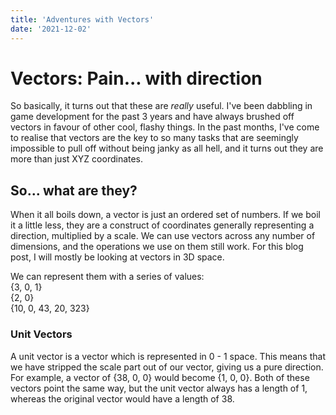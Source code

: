 ```yaml
---  
title: 'Adventures with Vectors'
date: '2021-12-02'
---  
```


# Vectors: Pain... with direction

So basically, it turns out that these are *really* useful. I've been dabbling in game development for the past 3 years and have always brushed off vectors in favour of other cool, flashy things. In the past months, I've come to realise that vectors are the key to so many tasks that are seemingly impossible to pull off without being janky as all hell, and it turns out they are more than just XYZ coordinates.

## So... what are they?

When it all boils down, a vector is just an ordered set of numbers. If we boil it a little less, they are a construct of coordinates generally representing a direction, multiplied by a scale. We can use vectors across any number of dimensions, and the operations we use on them still work. For this blog post, I will mostly be looking at vectors in 3D space.

We can represent them with a series of values:  
{3, 0, 1}  
{2, 0}  
{10, 0, 43, 20, 323}  
  


### Unit Vectors
A unit vector is a vector which is represented in 0 - 1 space. This means that we have stripped the scale part out of our vector, giving us a pure direction.
For example, a vector of {38, 0, 0} would become {1, 0, 0}. Both of these vectors point the same way, but the unit vector always has a length of 1, whereas the original vector would have a length of 38.
